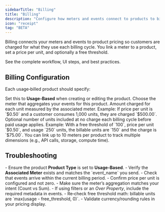 ```yaml
---
sidebarTitle: "Billing"
title: "Billing"
description: "Configure how meters and events connect to products to bill per usage."
icon: "receipt"
tag: "BETA"
---
```


Billing connects your meters and events to product pricing so customers are charged for what they use each billing cycle. You link a meter to a product, set a price per unit, and optionally a free threshold.

<Card title="Integration Guide – Linking Meters" icon="book" href="/developer-resources/usage-based-billing-guide">
See the complete workflow, UI steps, and best practices.
</Card>

## Billing Configuration

Each usage‑billed product should specify:

<ParamField path="Product Type" type="string" required>
Set this to <strong>Usage‑Based</strong> when creating or editing the product.
</ParamField>

<ParamField path="Associated Meter" type="string" required>
Choose the meter that aggregates your events for this product.
</ParamField>

<ParamField path="Price Per Unit" type="number" required>
Amount charged for each unit measured by the associated meter.

<Info>
Example: If price per unit is `$0.50` and a customer consumes 1,000 units, they are charged `$500.00`.
</Info>
</ParamField>

<ParamField path="Free Threshold" type="number">
Optional number of units included at no charge each billing cycle before paid usage applies.

<Info>
Example: With a free threshold of `100`, price per unit `$0.50`, and usage `250` units, the billable units are `150` and the charge is `$75.00`.
</Info>
</ParamField>

<Note>
You can link up to 10 meters per product to track multiple dimensions (e.g., API calls, storage, compute time).
</Note>


## Troubleshooting

<AccordionGroup>
<Accordion title="No charges are appearing">
- Ensure the product <strong>Product Type</strong> is set to <strong>Usage‑Based</strong>.
- Verify the <strong>Associated Meter</strong> exists and matches the `event_name` you send.
- Check that events arrive within the current billing period.
- Confirm price per unit is configured and not zero.
</Accordion>

<Accordion title="Totals look incorrect">
- Make sure the meter’s aggregation matches your intent (Count vs Sum).
- If using filters or an <em>Over Property</em>, include the required metadata in events.
- Re‑check free threshold math: billable units are `max(usage - free_threshold, 0)`.
- Validate currency/rounding rules in your pricing display.
</Accordion>
</AccordionGroup>